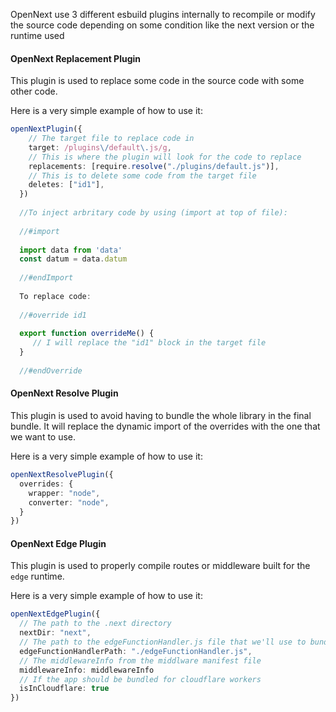 OpenNext use 3 different esbuild plugins internally to recompile or modify the source code depending on some condition like the next version or the runtime used

#### OpenNext Replacement Plugin

This plugin is used to replace some code in the source code with some other code. 

Here is a very simple example of how to use it:

```typescript
openNextPlugin({
    // The target file to replace code in
    target: /plugins\/default\.js/g,
    // This is where the plugin will look for the code to replace
    replacements: [require.resolve("./plugins/default.js")],
    // This is to delete some code from the target file
    deletes: ["id1"],
  })
 
  //To inject arbritary code by using (import at top of file):
 
  //#import
 
  import data from 'data'
  const datum = data.datum
 
  //#endImport
 
  To replace code:
 
  //#override id1
 
  export function overrideMe() {
     // I will replace the "id1" block in the target file
  }
 
  //#endOverride
```

#### OpenNext Resolve Plugin

This plugin is used to avoid having to bundle the whole library in the final bundle. It will replace the dynamic import of the overrides with the one that we want to use.

Here is a very simple example of how to use it:

```typescript
openNextResolvePlugin({
  overrides: {
    wrapper: "node",
    converter: "node",
  }
})
```

#### OpenNext Edge Plugin

This plugin is used to properly compile routes or middleware built for the `edge` runtime. 

Here is a very simple example of how to use it:

```typescript
openNextEdgePlugin({
  // The path to the .next directory
  nextDir: "next",
  // The path to the edgeFunctionHandler.js file that we'll use to bundle the routing
  edgeFunctionHandlerPath: "./edgeFunctionHandler.js",
  // The middlewareInfo from the middlware manifest file
  middlewareInfo: middlewareInfo
  // If the app should be bundled for cloudflare workers
  isInCloudflare: true
})
```